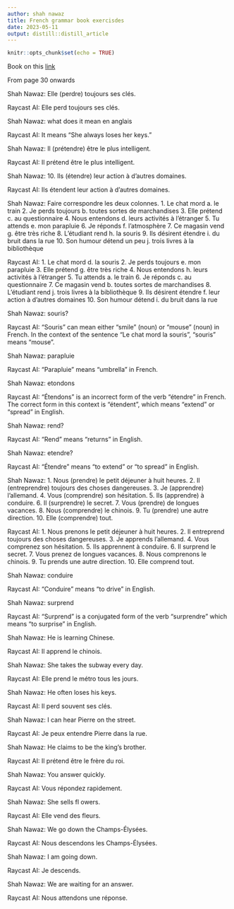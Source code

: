 ```yaml
---
author: shah nawaz
title: French grammar book exercisdes
date: 2023-05-11
output: distill::distill_article
---
```


```r
knitr::opts_chunk$set(echo = TRUE)
```


Book on this [link](https://drive.google.com/file/d/0B7D7CgYnYZ3SSEpVNnR1MVpVczA/edit?resourcekey=0-5y7a6r3Y5tVXYFr9ZiApnQ)

From page 30 onwards

Shah Nawaz: Elle (perdre) toujours ses clés.

Raycast AI: Elle perd toujours ses clés.

Shah Nawaz: what does it   mean en anglais

Raycast AI: It means "She always loses her keys."

Shah Nawaz: Il (prétendre) être le plus intelligent.

Raycast AI: Il prétend être le plus intelligent.

Shah Nawaz: 10. Ils (étendre) leur action à d’autres domaines.

Raycast AI: Ils étendent leur action à d'autres domaines.

Shah Nawaz: Faire correspondre les deux colonnes.
1. Le chat mord a. le train
2. Je perds toujours b. toutes sortes de marchandises
3. Elle prétend c. au questionnaire
4. Nous entendons d. leurs activités à l’étranger
5. Tu attends e. mon parapluie
6. Je réponds f. l’atmosphère
7. Ce magasin vend g. être très riche
8. L’étudiant rend h. la souris
9. Ils désirent étendre i. du bruit dans la rue
10. Son humour détend un peu j. trois livres à la bibliothèque

Raycast AI: 1. Le chat mord d. la souris
2. Je perds toujours e. mon parapluie
3. Elle prétend g. être très riche
4. Nous entendons h. leurs activités à l'étranger
5. Tu attends a. le train
6. Je réponds c. au questionnaire
7. Ce magasin vend b. toutes sortes de marchandises
8. L'étudiant rend j. trois livres à la bibliothèque
9. Ils désirent étendre f. leur action à d'autres domaines
10. Son humour détend i. du bruit dans la rue

Shah Nawaz: souris?

Raycast AI: "Souris" can mean either "smile" (noun) or "mouse" (noun) in French. In the context of the sentence "Le chat mord la souris", "souris" means "mouse".

Shah Nawaz: parapluie

Raycast AI: "Parapluie" means "umbrella" in French.

Shah Nawaz: etondons

Raycast AI: "Étendons" is an incorrect form of the verb "étendre" in French. The correct form in this context is "étendent", which means "extend" or "spread" in English.

Shah Nawaz: rend?

Raycast AI: "Rend" means "returns" in English.

Shah Nawaz: etendre?

Raycast AI: "Étendre" means "to extend" or "to spread" in English.

Shah Nawaz: 1. Nous (prendre) le petit déjeuner à huit heures.
2. Il (entreprendre) toujours des choses dangereuses.
3. Je (apprendre) l’allemand.
4. Vous (comprendre) son hésitation.
5. Ils (apprendre) à conduire.
6. Il (surprendre) le secret.
7. Vous (prendre) de longues vacances.
8. Nous (comprendre) le chinois.
9. Tu (prendre) une autre direction.
10. Elle (comprendre) tout.

Raycast AI: 1. Nous prenons le petit déjeuner à huit heures.
2. Il entreprend toujours des choses dangereuses.
3. Je apprends l'allemand.
4. Vous comprenez son hésitation.
5. Ils apprennent à conduire.
6. Il surprend le secret.
7. Vous prenez de longues vacances.
8. Nous comprenons le chinois.
9. Tu prends une autre direction.
10. Elle comprend tout.

Shah Nawaz: conduire

Raycast AI: "Conduire" means "to drive" in English.

Shah Nawaz: surprend

Raycast AI: "Surprend" is a conjugated form of the verb "surprendre" which means "to surprise" in English.

Shah Nawaz: He is learning Chinese.

Raycast AI: Il apprend le chinois.

Shah Nawaz: She takes the subway every day.

Raycast AI: Elle prend le métro tous les jours.

Shah Nawaz: He often loses his keys.

Raycast AI: Il perd souvent ses clés.

Shah Nawaz: I can hear Pierre on the street.

Raycast AI: Je peux entendre Pierre dans la rue.

Shah Nawaz: He claims to be the king’s brother.

Raycast AI: Il prétend être le frère du roi.

Shah Nawaz: You answer quickly.

Raycast AI: Vous répondez rapidement.

Shah Nawaz: She sells fl owers.

Raycast AI: Elle vend des fleurs.

Shah Nawaz: We go down the Champs-Élysées.

Raycast AI: Nous descendons les Champs-Élysées.

Shah Nawaz: I am going down.

Raycast AI: Je descends.

Shah Nawaz: We are waiting for an answer.

Raycast AI: Nous attendons une réponse.